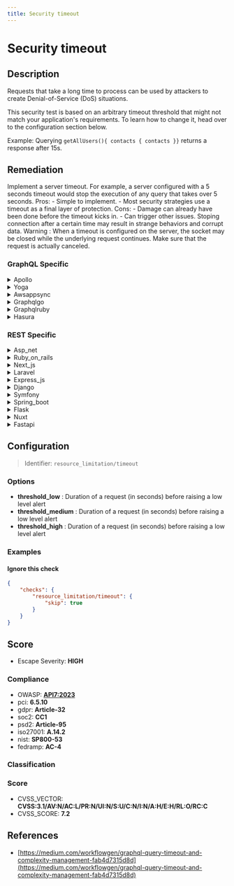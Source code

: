 ```yaml
---
title: Security timeout
---
```


# Security timeout

## Description

Requests that take a long time to process can be used by attackers to create Denial-of-Service (DoS) situations.

This security test is based on an arbitrary timeout threshold that might not match your application's requirements. To learn how to change it, head over to the configuration section below.

Example: Querying `getAllUsers(){ contacts { contacts }}` returns a response after 15s.


## Remediation

Implement a server timeout. For example, a server configured with a 5 seconds timeout would stop the execution of any query that takes over 5 seconds.
Pros: - Simple to implement. - Most security strategies use a timeout as a final layer of protection.
Cons: - Damage can already have been done before the timeout kicks in. - Can trigger other issues. Stoping connection after a certain time may result in strange behaviors and corrupt data.
Warning : When a timeout is configured on the server, the socket may be closed while the underlying request continues. Make sure that the request is actually canceled. 


### GraphQL Specific

<details>
    <summary>Apollo</summary>

To mitigate security risks associated with the Apollo framework engine, ensure that all user inputs are validated and sanitized before processing. Implement proper authentication and authorization checks to prevent unauthorized access. Regularly update the Apollo framework and its dependencies to patch known vulnerabilities. Additionally, consider setting up a security timeout feature that automatically logs out users after a period of inactivity to reduce the risk of session hijacking.

</details>

<details>
    <summary>Yoga</summary>

To address the security timeout issue within the Yoga framework engine, ensure that session timeout values are appropriately configured to balance usability with security. Implement automatic session expiration after a defined period of inactivity, and prompt users to re-authenticate to continue their session. This helps to mitigate the risk of unauthorized access from unattended user sessions.

</details>

<details>
    <summary>Awsappsync</summary>

To enhance security within the AWS AppSync framework, it is recommended to implement a security timeout feature. This can be achieved by setting appropriate timeout values for resolvers to prevent excessively long-running operations that could potentially expose the system to denial-of-service attacks or unintended resource consumption. Configure the 'timeoutInMillis' field for each resolver to a sensible value that balances performance and security, ensuring that operations complete within an acceptable timeframe without compromising the system's stability or user experience.

</details>

<details>
    <summary>Graphqlgo</summary>

Implement a security timeout mechanism in the GraphQL Go framework engine to automatically terminate sessions that exceed a predefined period of inactivity. This helps to reduce the risk of unauthorized access from unattended sessions. Configure the timeout duration based on the sensitivity of the application's data and operations. Ensure that the timeout settings are enforced consistently across the application and that users are informed about the timeout policy to prevent data loss due to unexpected session termination.

</details>

<details>
    <summary>Graphqlruby</summary>

Implement query complexity analysis to prevent resource exhaustion attacks. Define a complexity budget and use the `max_complexity` setting in GraphQL-Ruby to enforce it. This will help to mitigate potential denial-of-service attacks by ensuring that overly complex queries cannot be executed.

</details>

<details>
    <summary>Hasura</summary>

Implement a security timeout mechanism in the Hasura framework engine to automatically terminate sessions after a period of inactivity. This reduces the risk of unauthorized access from unattended sessions. Configure the 'HASURA_GRAPHQL_JWT_SECRET' environment variable with an appropriate 'claims_namespace' and 'claims_format' to include custom claims for session timeout. Use these claims to enforce session expiration on the client-side, and ensure that the Hasura engine validates the expiration claim to prevent the use of expired tokens.

</details>


### REST Specific

<details>
    <summary>Asp_net</summary>

Implement request timeout limits and optimize long-running processes within the ASP.NET application to prevent potential DoS attacks.

</details>

<details>
    <summary>Ruby_on_rails</summary>

Implement request timeout settings in your Ruby on Rails application to prevent long-running requests from causing a Denial-of-Service (DoS). Configure Rack::Timeout or a similar middleware to define a maximum time a request can take, and ensure that your web server (e.g., Puma, Unicorn) has appropriate timeout settings as well.

</details>

<details>
    <summary>Next_js</summary>

Implement server-side request timeout limits and use efficient data retrieval methods to prevent long-running queries that could lead to DoS attacks.

</details>

<details>
    <summary>Laravel</summary>

Implement request throttling and set a maximum execution time for queries in Laravel by using middleware to prevent long-running requests that could lead to DoS attacks.

</details>

<details>
    <summary>Express_js</summary>

Implement rate limiting and set up a maximum request timeout in your Express.js application to prevent long-running requests from causing DoS. Use middleware like `express-rate-limit` for rate limiting and set the `timeout` property on the server to define a maximum request processing time.

</details>

<details>
    <summary>Django</summary>

Implement request timeouts and limit the number of concurrent connections in your Django application to mitigate potential DoS attacks. Use Django's built-in features to set a reasonable timeout value for database operations and consider using a reverse proxy like Nginx to manage timeouts for client connections.

</details>

<details>
    <summary>Symfony</summary>

Implement a request timeout mechanism in Symfony by configuring the 'max_execution_time' in your 'php.ini' file or by using the 'set_time_limit()' function in your PHP scripts to prevent long-running requests. Additionally, consider using Symfony's 'RequestStack' and 'KernelEvents' to create custom event listeners that can track request duration and terminate requests that exceed a predefined threshold.

</details>

<details>
    <summary>Spring_boot</summary>

Implement a global timeout configuration for all requests in Spring Boot by using the `spring.mvc.async.request-timeout` property in `application.properties` or `application.yml`. Additionally, consider using `@Async` annotation with a custom `Executor` that has a timeout policy to handle long-running tasks without blocking the main thread.

</details>

<details>
    <summary>Flask</summary>

Implement request timeout handling in Flask by using the `timeout` decorator from Flask-Timeout or setting up a custom timeout mechanism to ensure long-running requests are terminated, preventing potential DoS attacks.

</details>

<details>
    <summary>Nuxt</summary>

Implement server-side request timeout settings and client-side timeout warnings to prevent long-running requests from causing DoS. In Nuxt.js, configure the server middleware to manage request processing time and set timeouts appropriately.

</details>

<details>
    <summary>Fastapi</summary>

Implement request timeout handling in FastAPI by using dependencies to create a timer that will cancel long-running requests. Adjust the timeout threshold based on your application's performance profile to prevent potential DoS attacks.

</details>

## Configuration

> Identifier: `resource_limitation/timeout`

### Options

- **threshold_low** : Duration of a request (in seconds) before raising a low level alert
- **threshold_medium** : Duration of a request (in seconds) before raising a low level alert
- **threshold_high** : Duration of a request (in seconds) before raising a low level alert




### Examples



#### Ignore this check

```json
{
    "checks": {
        "resource_limitation/timeout": {
            "skip": true
        }
    }
}
```




## Score

- Escape Severity: **<span className="high-severity">HIGH</span>**

### Compliance

- OWASP: **[API7:2023](https://github.com/OWASP/API-Security/blob/master/editions/2023/en/0xa7-server-side-request-forgery.md)**
- pci: **6.5.10**
- gdpr: **Article-32**
- soc2: **CC1**
- psd2: **Article-95**
- iso27001: **A.14.2**
- nist: **SP800-53**
- fedramp: **AC-4**

### Classification






### Score

- CVSS_VECTOR: **CVSS:3.1/AV:N/AC:L/PR:N/UI:N/S:U/C:N/I:N/A:H/E:H/RL:O/RC:C**
- CVSS_SCORE: **7.2**

## References

- [https://medium.com/workflowgen/graphql-query-timeout-and-complexity-management-fab4d7315d8d](https://medium.com/workflowgen/graphql-query-timeout-and-complexity-management-fab4d7315d8d)
  
